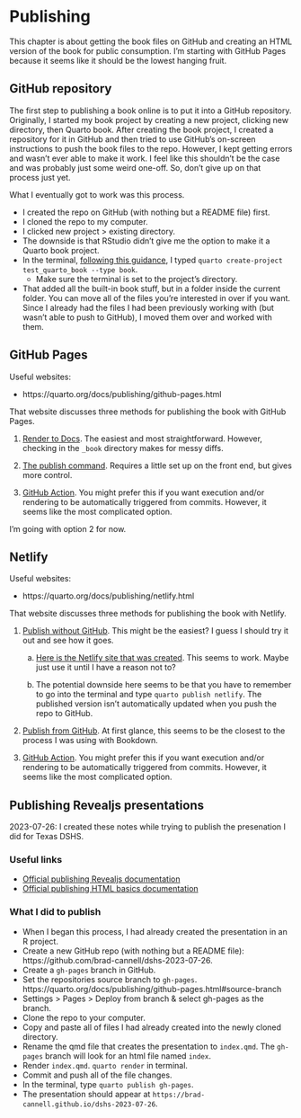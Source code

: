 # Publishing {#sec-publishing}

This chapter is about getting the book files on GitHub and creating an HTML version of the book for public consumption. I'm starting with GitHub Pages because it seems like it should be the lowest hanging fruit.

## GitHub repository

The first step to publishing a book online is to put it into a GitHub repository. Originally, I started my book project by creating a new project, clicking new directory, then Quarto book. After creating the book project, I created a repository for it in GitHub and then tried to use GitHub's on-screen instructions to push the book files to the repo. However, I kept getting errors and wasn't ever able to make it work. I feel like this shouldn't be the case and was probably just some weird one-off. So, don't give up on that process just yet.

What I eventually got to work was this process.

-   I created the repo on GitHub (with nothing but a README file) first.
-   I cloned the repo to my computer.
-   I clicked new project \> existing directory.
-   The downside is that RStudio didn't give me the option to make it a Quarto book project.
-   In the terminal, [following this guidance](https://quarto.org/docs/books/), I typed `quarto create-project test_quarto_book --type book`.
    -   Make sure the terminal is set to the project's directory.
-   That added all the built-in book stuff, but in a folder inside the current folder. You can move all of the files you're interested in over if you want. Since I already had the files I had been previously working with (but wasn't able to push to GitHub), I moved them over and worked with them.

## GitHub Pages

Useful websites:

-   https://quarto.org/docs/publishing/github-pages.html

That website discusses three methods for publishing the book with GitHub Pages.

1.  [Render to Docs](https://quarto.org/docs/publishing/github-pages.html#render-to-docs). The easiest and most straightforward. However, checking in the `_book` directory makes for messy diffs.

2.  [The publish command](https://quarto.org/docs/publishing/github-pages.html#publish-command). Requires a little set up on the front end, but gives more control.

3.  [GitHub Action](https://quarto.org/docs/publishing/github-pages.html#github-action). You might prefer this if you want execution and/or rendering to be automatically triggered from commits. However, it seems like the most complicated option.

I'm going with option 2 for now.

## Netlify

Useful websites:

-   https://quarto.org/docs/publishing/netlify.html

That website discusses three methods for publishing the book with Netlify.

1.  [Publish without GitHub](https://quarto.org/docs/publishing/netlify.html#publish-command). This might be the easiest? I guess I should try it out and see how it goes.

    a. [Here is the Netlify site that was created](https://brad-cannell-test-quarto-book.netlify.app/). This seems to work. Maybe just use it until I have a reason not to?
    
    b. The potential downside here seems to be that you have to remember to go into the terminal and type `quarto publish netlify`. The published version isn't automatically updated when you push the repo to GitHub. 

2.  [Publish from GitHub](https://quarto.org/docs/publishing/netlify.html#publish-from-git-provider). At first glance, this seems to be the closest to the process I was using with Bookdown.

3.  [GitHub Action](https://quarto.org/docs/publishing/netlify.html#github-action). You might prefer this if you want execution and/or rendering to be automatically triggered from commits. However, it seems like the most complicated option.

## Publishing Revealjs presentations

2023-07-26: I created these notes while trying to publish the presenation I did for Texas DSHS.

### Useful links

-   [Official publishing Revealjs documentation](https://quarto.org/docs/presentations/revealjs/presenting.html#publishing)
-   [Official publishing HTML basics documentation](https://quarto.org/docs/publishing/)

### What I did to publish

-   When I began this process, I had already created the presentation in an R project.
-   Create a new GitHub repo (with nothing but a README file): https://github.com/brad-cannell/dshs-2023-07-26. 
-   Create a `gh-pages` branch in GitHub.
-   Set the repositories source branch to `gh-pages`. https://quarto.org/docs/publishing/github-pages.html#source-branch
  -  Settings > Pages > Deploy from branch & select gh-pages as the branch.
-   Clone the repo to your computer.
-   Copy and paste all of files I had already created into the newly cloned directory.
-   Rename the qmd file that creates the presentation to `index.qmd`. The `gh-pages` branch will look for an html file named `index`.
-   Render `index.qmd`. `quarto render` in terminal.
-   Commit and push all of the file changes.
-   In the terminal, type `quarto publish gh-pages`.
-   The presentation should appear at `https://brad-cannell.github.io/dshs-2023-07-26`.